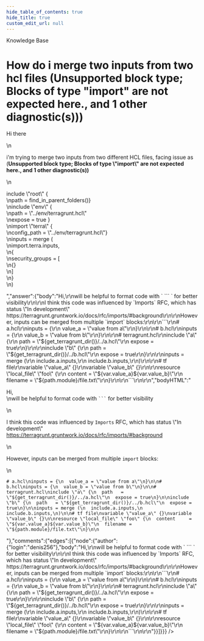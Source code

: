```yaml
---
hide_table_of_contents: true
hide_title: true
custom_edit_url: null
---
```



<CenterLayout>
<span class="title">Knowledge Base</span>
<h1>How do i merge two inputs from two hcl files (Unsupported block type; Blocks of type &quot;import&quot; are not expected here., and 1 other diagnostic(s)))</h1>
<GitHub json={{"id":"D_kwDOF8slf84APXRD","number":392,"author":{"login":"skkc2"},"title":"How do i merge two inputs from two hcl files (Unsupported block type; Blocks of type \"import\" are not expected here., and 1 other diagnostic(s)))","body":"Hi there\r\n\r\ni'm trying to merge two inputs from two different HCL files, facing issue as (**Unsupported block type; Blocks of type \"import\" are not expected here., and 1 other diagnostic(s))** \r\n\r\ninclude \"root\" {\r\n  path = find_in_parent_folders()}\r\ninclude \"env\" {\r\n  path   = \"../env/terragrunt.hcl\"\r\n  expose = true }\r\nimport \"terra\" {\r\n  config_path = \"../env/terragrunt.hcl\"}\r\ninputs =  merge (\r\n    import.terra.inputs,\r\n{\r\n  security_groups = [\r\n    {}\r\n  ] \r\n}\r\n)","bodyHTML":"<p dir=\"auto\">Hi there</p>\n<p dir=\"auto\">i'm trying to merge two inputs from two different HCL files, facing issue as (<strong>Unsupported block type; Blocks of type \"import\" are not expected here., and 1 other diagnostic(s))</strong></p>\n<p dir=\"auto\">include \"root\" {<br>\npath = find_in_parent_folders()}<br>\ninclude \"env\" {<br>\npath   = \"../env/terragrunt.hcl\"<br>\nexpose = true }<br>\nimport \"terra\" {<br>\nconfig_path = \"../env/terragrunt.hcl\"}<br>\ninputs =  merge (<br>\nimport.terra.inputs,<br>\n{<br>\nsecurity_groups = [<br>\n{}<br>\n]<br>\n}<br>\n)</p>","answer":{"body":"Hi,\r\nwill be helpful to format code with ` ``` ` for better visibility\r\n\r\nI think this code was influenced by `Imports` RFC, which has status \"In development\" https://terragrunt.gruntwork.io/docs/rfc/imports/#background\r\n\r\nHowever, inputs can be merged from multiple `import` blocks:\r\n\r\n```\r\n# a.hcl\r\ninputs = {\r\n  value_a = \"value from a\"\r\n}\r\n\r\n# b.hcl\r\ninputs = {\r\n  value_b = \"value from b\"\r\n}\r\n\r\n# terragrunt.hcl\r\ninclude \"a\" {\r\n  path   = \"${get_terragrunt_dir()}/../a.hcl\"\r\n  expose = true\r\n}\r\n\r\ninclude \"b\" {\r\n  path   = \"${get_terragrunt_dir()}/../b.hcl\"\r\n  expose = true\r\n}\r\n\r\ninputs = merge (\r\n  include.a.inputs,\r\n  include.b.inputs,\r\n)\r\n\r\n# tf file\r\nvariable \"value_a\" {}\r\nvariable \"value_b\" {}\r\n\r\nresource \"local_file\" \"foo\" {\r\n  content     = \"${var.value_a}${var.value_b}\"\r\n  filename = \"${path.module}/file.txt\"\r\n}\r\n\r\n```\r\n\r\n","bodyHTML":"<p dir=\"auto\">Hi,<br>\nwill be helpful to format code with <code class=\"notranslate\">```</code> for better visibility</p>\n<p dir=\"auto\">I think this code was influenced by <code class=\"notranslate\">Imports</code> RFC, which has status \"In development\" <a href=\"https://terragrunt.gruntwork.io/docs/rfc/imports/#background\" rel=\"nofollow\">https://terragrunt.gruntwork.io/docs/rfc/imports/#background</a></p>\n<p dir=\"auto\">However, inputs can be merged from multiple <code class=\"notranslate\">import</code> blocks:</p>\n<div class=\"snippet-clipboard-content notranslate position-relative overflow-auto\" data-snippet-clipboard-copy-content=\"# a.hcl\ninputs = {\n  value_a = &quot;value from a&quot;\n}\n\n# b.hcl\ninputs = {\n  value_b = &quot;value from b&quot;\n}\n\n# terragrunt.hcl\ninclude &quot;a&quot; {\n  path   = &quot;${get_terragrunt_dir()}/../a.hcl&quot;\n  expose = true\n}\n\ninclude &quot;b&quot; {\n  path   = &quot;${get_terragrunt_dir()}/../b.hcl&quot;\n  expose = true\n}\n\ninputs = merge (\n  include.a.inputs,\n  include.b.inputs,\n)\n\n# tf file\nvariable &quot;value_a&quot; {}\nvariable &quot;value_b&quot; {}\n\nresource &quot;local_file&quot; &quot;foo&quot; {\n  content     = &quot;${var.value_a}${var.value_b}&quot;\n  filename = &quot;${path.module}/file.txt&quot;\n}\n\"><pre class=\"notranslate\"><code># a.hcl\ninputs = {\n  value_a = \"value from a\"\n}\n\n# b.hcl\ninputs = {\n  value_b = \"value from b\"\n}\n\n# terragrunt.hcl\ninclude \"a\" {\n  path   = \"${get_terragrunt_dir()}/../a.hcl\"\n  expose = true\n}\n\ninclude \"b\" {\n  path   = \"${get_terragrunt_dir()}/../b.hcl\"\n  expose = true\n}\n\ninputs = merge (\n  include.a.inputs,\n  include.b.inputs,\n)\n\n# tf file\nvariable \"value_a\" {}\nvariable \"value_b\" {}\n\nresource \"local_file\" \"foo\" {\n  content     = \"${var.value_a}${var.value_b}\"\n  filename = \"${path.module}/file.txt\"\n}\n\n</code></pre></div>"},"comments":{"edges":[{"node":{"author":{"login":"denis256"},"body":"Hi,\r\nwill be helpful to format code with ` ``` ` for better visibility\r\n\r\nI think this code was influenced by `Imports` RFC, which has status \"In development\" https://terragrunt.gruntwork.io/docs/rfc/imports/#background\r\n\r\nHowever, inputs can be merged from multiple `import` blocks:\r\n\r\n```\r\n# a.hcl\r\ninputs = {\r\n  value_a = \"value from a\"\r\n}\r\n\r\n# b.hcl\r\ninputs = {\r\n  value_b = \"value from b\"\r\n}\r\n\r\n# terragrunt.hcl\r\ninclude \"a\" {\r\n  path   = \"${get_terragrunt_dir()}/../a.hcl\"\r\n  expose = true\r\n}\r\n\r\ninclude \"b\" {\r\n  path   = \"${get_terragrunt_dir()}/../b.hcl\"\r\n  expose = true\r\n}\r\n\r\ninputs = merge (\r\n  include.a.inputs,\r\n  include.b.inputs,\r\n)\r\n\r\n# tf file\r\nvariable \"value_a\" {}\r\nvariable \"value_b\" {}\r\n\r\nresource \"local_file\" \"foo\" {\r\n  content     = \"${var.value_a}${var.value_b}\"\r\n  filename = \"${path.module}/file.txt\"\r\n}\r\n\r\n```\r\n\r\n"}}]}}} />

</CenterLayout>
  

<!-- ##DOCS-SOURCER-START
{
  "sourcePlugin": "github-discussions",
  "hash": "3b5db8ea655de0e8455322a10a4581db"
}
##DOCS-SOURCER-END -->
